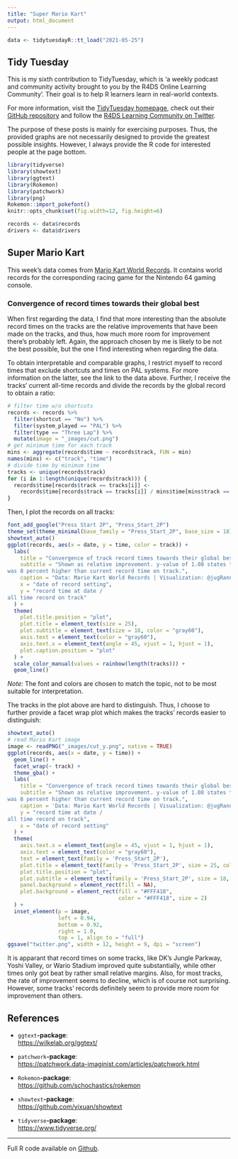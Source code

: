 ```yaml
---
title: "Super Mario Kart"
output: html_document
---
```



```r
data <- tidytuesdayR::tt_load("2021-05-25")
```

## Tidy Tuesday

This is my sixth contribution to TidyTuesday, which is 'a weekly podcast and community activity brought to you by the R4DS Online Learning Community'. Their goal is to help R learners learn in real-world contexts. 

For more information, visit the [TidyTuesday homepage](https://www.tidytuesday.com/), check out their [GitHub repository](https://github.com/rfordatascience/tidytuesday) and follow the [R4DS Learning Community on Twitter](https://twitter.com/R4DScommunity).

The purpose of these posts is mainly for exercising purposes. Thus, the provided graphs are not necessarily designed to provide the greatest possible insights. However, I always provide the R code for interested people at the page bottom.

```r
library(tidyverse)
library(showtext)
library(ggtext)
library(Rokemon)
library(patchwork)
library(png)
Rokemon::import_pokefont()
knitr::opts_chunk$set(fig.width=12, fig.height=6) 

records <- data$records
drivers <- data$drivers
```

## Super Mario Kart

This week's data comes from [Mario Kart World Records](https://mkwrs.com/). It contains world records for the corresponding racing game for the Nintendo 64 gaming console. 

### Convergence of record times towards their global best

When first regarding the data, I find that more interesting than the absolute record times on the tracks are the relative improvements that have been made on the tracks, and thus, how much more room for improvement there's probably left. Again, the approach chosen by me is likely to be not the best possible, but the one I find interesting when regarding the data.  

To obtain interpretable and comparable graphs, I restrict myself to record times that exclude shortcuts and times on PAL systems. For more information on the latter, see the link to the data above. Further, I receive the tracks' current all-time records and divide the records by the global record to obtain a ratio:

```r
# filter time w/o shortcuts
records <- records %>%
  filter(shortcut == "No") %>%
  filter(system_played == "PAL") %>%
  filter(type == "Three Lap") %>%
  mutate(image = "_images/cut.png")
# get minimum time for each track
mins <- aggregate(records$time ~ records$track, FUN = min)
names(mins) <- c("track", "time")
# divide time by minimum time
tracks <- unique(records$track)
for (i in 1:length(unique(records$track))) {
  records$time[records$track == tracks[i]] <- 
    records$time[records$track == tracks[i]] / mins$time[mins$track == tracks[i]]
}
```

Then, I plot the records on all tracks: 

```r
font_add_google("Press Start 2P", "Press_Start_2P")
theme_set(theme_minimal(base_family = "Press_Start_2P", base_size = 18))
showtext_auto()
ggplot(records, aes(x = date, y = time, color = track)) +
  labs(
    title = "Convergence of track record times towards their global best",
    subtitle = "Shown as relative improvement. y-value of 1.08 states that record time at corresponding date
was 8 percent higher than current record time on track.",
    caption = "Data: Mario Kart World Records | Visualization: @jugRanna",
    x = "date of record setting",
    y = "record time at date / 
all time record on track"
  ) +
  theme(
    plot.title.position = "plot",
    plot.title = element_text(size = 25),
    plot.subtitle = element_text(size = 18, color = "gray60"),
    axis.text = element_text(color = "gray60"),
    axis.text.x = element_text(angle = 45, vjust = 1, hjust = 1),
    plot.caption.position = "plot"
  ) +
  scale_color_manual(values = rainbow(length(tracks))) +
  geom_line()
```

*Note:* The font and colors are chosen to match the topic, not to be most suitable for interpretation.  

The tracks in the plot above are hard to distinguish. Thus, I choose to further provide a facet wrap plot which makes the tracks' records easier to distinguish: 

```r
showtext_auto()
# read Mario Kart image
image <- readPNG("_images/cut_y.png", native = TRUE)
ggplot(records, aes(x = date, y = time)) +
  geom_line() +
  facet_wrap(~ track) + 
  theme_gba() +
  labs(
    title = "Convergence of track record times towards their global best",
    subtitle = "Shown as relative improvement. y-value of 1.08 states that record time at corresponding date
was 8 percent higher than current record time on track.",
    caption = 'Data: Mario Kart World Records | Visualization: @jugRanna',
    y = "record time at date / 
all time record on track",
    x = "date of record setting"
  ) +
  theme(
    axis.text.x = element_text(angle = 45, vjust = 1, hjust = 1),
    axis.text = element_text(color = "gray60"),
    text = element_text(family = 'Press_Start_2P'),
    plot.title = element_text(family = 'Press_Start_2P', size = 25, colour = 'blue'),
    plot.title.position = "plot",
    plot.subtitle = element_text(family = 'Press_Start_2P', size = 18, colour = 'gray60'),
    panel.background = element_rect(fill = NA),
    plot.background = element_rect(fill = "#FFF418",
                                   color = "#FFF418", size = 2)
  ) +
  inset_element(p = image,
                left = 0.94,
                bottom = 0.92,
                right = 1.0,
                top = 1, align_to = "full")
ggsave("twitter.png", width = 12, height = 9, dpi = "screen")
```

It is apparant that record times on some tracks, like DK's Jungle Parkway, Yoshi Valley, or Wario Stadium improved quite substantially, while other times only got beat by rather small relative margins. Also, for most tracks, the rate of improvement seems to decline, which is of course not surprising. However, some tracks' records definitely seem to provide more room for improvement than others.

## References

- `ggtext`**-package**:  
<https://wilkelab.org/ggtext/>

- `patchwork`**-package**:  
<https://patchwork.data-imaginist.com/articles/patchwork.html>

- `Rokemon`**-package**:  
<https://github.com/schochastics/rokemon>

- `showtext`**-package**:  
<https://github.com/yixuan/showtext>

- `tidyverse`**-package**:  
<https://www.tidyverse.org/>

--------------------------------------------------

Full R code available on [Github](https://github.com/jgranna/tidytuesday/tree/main/2021-05-25).